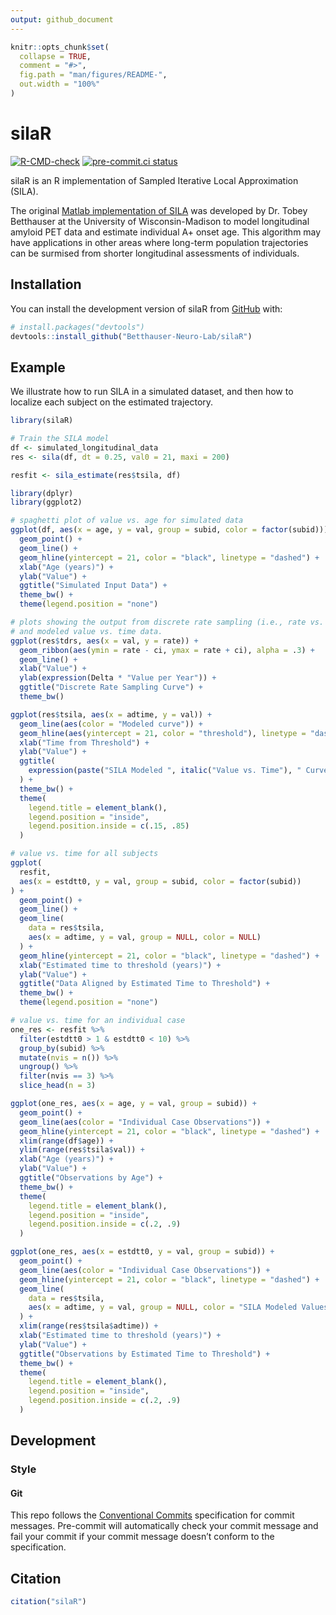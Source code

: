 ```yaml
---
output: github_document
---
```


<!-- README.md is generated from README.Rmd. Please edit that file -->

```r
knitr::opts_chunk$set(
  collapse = TRUE,
  comment = "#>",
  fig.path = "man/figures/README-",
  out.width = "100%"
)
```

# silaR

<!-- badges: start -->
[![R-CMD-check](https://github.com/Betthauser-Neuro-Lab/silaR/actions/workflows/check-R-and-matlab.yaml/badge.svg)](https://github.com/Betthauser-Neuro-Lab/silaR/actions/workflows/check-R-and-matlab.yaml)
[![pre-commit.ci status](https://results.pre-commit.ci/badge/github/Betthauser-Neuro-Lab/silaR/main.svg)](https://results.pre-commit.ci/latest/github/Betthauser-Neuro-Lab/silaR/main)
<!-- badges: end -->

silaR is an R implementation of Sampled Iterative Local Approximation (SILA).

The original
[Matlab implementation of SILA](https://github.com/Betthauser-Neuro-Lab/SILA-AD-Biomarker)
was developed by Dr. Tobey Betthauser at the University of Wisconsin-Madison
to model longitudinal amyloid PET data and estimate individual A+ onset age.
This algorithm may have applications in other areas where long-term population
trajectories can be surmised from shorter longitudinal assessments of
individuals.

## Installation

You can install the development version of silaR from [GitHub](https://github.com/) with:

``` r
# install.packages("devtools")
devtools::install_github("Betthauser-Neuro-Lab/silaR")
```

## Example

We illustrate how to run SILA in a simulated dataset, and then how to localize
each subject on the estimated trajectory.

```r
library(silaR)

# Train the SILA model
df <- simulated_longitudinal_data
res <- sila(df, dt = 0.25, val0 = 21, maxi = 200)

resfit <- sila_estimate(res$tsila, df)
```

```r
library(dplyr)
library(ggplot2)

# spaghetti plot of value vs. age for simulated data
ggplot(df, aes(x = age, y = val, group = subid, color = factor(subid))) +
  geom_point() +
  geom_line() +
  geom_hline(yintercept = 21, color = "black", linetype = "dashed") +
  xlab("Age (years)") +
  ylab("Value") +
  ggtitle("Simulated Input Data") +
  theme_bw() +
  theme(legend.position = "none")
```

```r
# plots showing the output from discrete rate sampling (i.e., rate vs. value)
# and modeled value vs. time data.
ggplot(res$tdrs, aes(x = val, y = rate)) +
  geom_ribbon(aes(ymin = rate - ci, ymax = rate + ci), alpha = .3) +
  geom_line() +
  xlab("Value") +
  ylab(expression(Delta * "Value per Year")) +
  ggtitle("Discrete Rate Sampling Curve") +
  theme_bw()

ggplot(res$tsila, aes(x = adtime, y = val)) +
  geom_line(aes(color = "Modeled curve")) +
  geom_hline(aes(yintercept = 21, color = "threshold"), linetype = "dashed") +
  xlab("Time from Threshold") +
  ylab("Value") +
  ggtitle(
    expression(paste("SILA Modeled ", italic("Value vs. Time"), " Curve"))
  ) +
  theme_bw() +
  theme(
    legend.title = element_blank(),
    legend.position = "inside",
    legend.position.inside = c(.15, .85)
  )
```

```r
# value vs. time for all subjects
ggplot(
  resfit,
  aes(x = estdtt0, y = val, group = subid, color = factor(subid))
) +
  geom_point() +
  geom_line() +
  geom_line(
    data = res$tsila,
    aes(x = adtime, y = val, group = NULL, color = NULL)
  ) +
  geom_hline(yintercept = 21, color = "black", linetype = "dashed") +
  xlab("Estimated time to threshold (years)") +
  ylab("Value") +
  ggtitle("Data Aligned by Estimated Time to Threshold") +
  theme_bw() +
  theme(legend.position = "none")
```

```r
# value vs. time for an individual case
one_res <- resfit %>%
  filter(estdtt0 > 1 & estdtt0 < 10) %>%
  group_by(subid) %>%
  mutate(nvis = n()) %>%
  ungroup() %>%
  filter(nvis == 3) %>%
  slice_head(n = 3)

ggplot(one_res, aes(x = age, y = val, group = subid)) +
  geom_point() +
  geom_line(aes(color = "Individual Case Observations")) +
  geom_hline(yintercept = 21, color = "black", linetype = "dashed") +
  xlim(range(df$age)) +
  ylim(range(res$tsila$val)) +
  xlab("Age (years)") +
  ylab("Value") +
  ggtitle("Observations by Age") +
  theme_bw() +
  theme(
    legend.title = element_blank(),
    legend.position = "inside",
    legend.position.inside = c(.2, .9)
  )

ggplot(one_res, aes(x = estdtt0, y = val, group = subid)) +
  geom_point() +
  geom_line(aes(color = "Individual Case Observations")) +
  geom_hline(yintercept = 21, color = "black", linetype = "dashed") +
  geom_line(
    data = res$tsila,
    aes(x = adtime, y = val, group = NULL, color = "SILA Modeled Values")
  ) +
  xlim(range(res$tsila$adtime)) +
  xlab("Estimated time to threshold (years)") +
  ylab("Value") +
  ggtitle("Observations by Estimated Time to Threshold") +
  theme_bw() +
  theme(
    legend.title = element_blank(),
    legend.position = "inside",
    legend.position.inside = c(.2, .9)
  )
```

## Development

### Style

#### Git

This repo follows the
[Conventional Commits](https://www.conventionalcommits.org/en/v1.0.0/#summary) 
specification for commit messages.
Pre-commit will automatically check your commit message and fail your commit
if your commit message doesn't conform to the specification.

## Citation

```r
citation("silaR")
```
